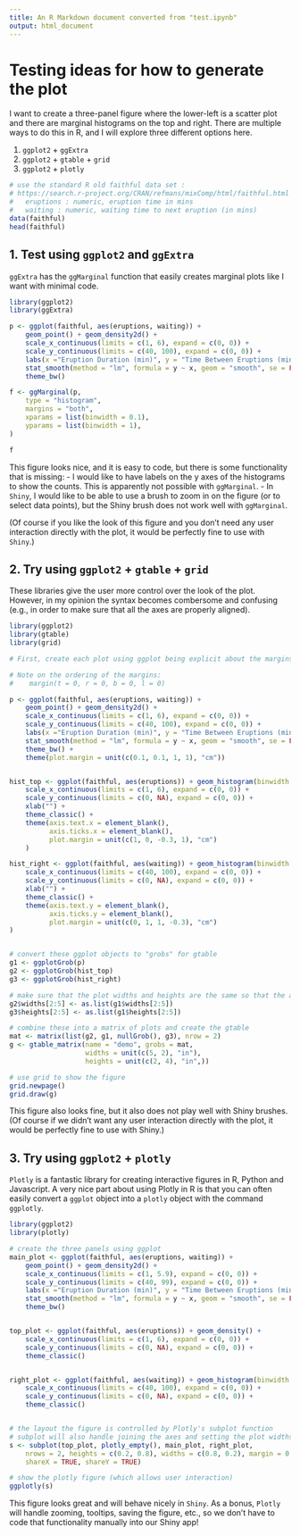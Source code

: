 ```yaml
---
title: An R Markdown document converted from "test.ipynb"
output: html_document
---
```


# Testing ideas for how to generate the plot

I want to create a three-panel figure where the lower-left is a scatter plot and there are marginal histograms on the top and right.  There are multiple ways to do this in R, and I will explore three different options here.

1. ```ggplot2``` + ```ggExtra```
2. ```ggplot2``` + ```gtable``` + ```grid```
3. ```ggplot2``` + ```plotly```

```r
# use the standard R old faithful data set : 
# https://search.r-project.org/CRAN/refmans/mixComp/html/faithful.html
#   eruptions : numeric, eruption time in mins
#   waiting : numeric, waiting time to next eruption (in mins)
data(faithful)
head(faithful)
```

## 1. Test using ```ggplot2``` and ```ggExtra```

```ggExtra``` has the ```ggMarginal``` function that easily creates marginal plots like I want with minimal code.

```r
library(ggplot2)
library(ggExtra)
```

```r
p <- ggplot(faithful, aes(eruptions, waiting)) + 
    geom_point() + geom_density2d() + 
    scale_x_continuous(limits = c(1, 6), expand = c(0, 0)) +
    scale_y_continuous(limits = c(40, 100), expand = c(0, 0)) +
    labs(x ="Eruption Duration (min)", y = "Time Between Eruptions (min)") +
    stat_smooth(method = "lm", formula = y ~ x, geom = "smooth", se = FALSE, color = "red") + #lm for linear 
    theme_bw() 

f <- ggMarginal(p, 
    type = "histogram", 
    margins = "both",
    xparams = list(binwidth = 0.1),
    yparams = list(binwidth = 1),
)

f
```

This figure looks nice, and it is easy to code, but there is some functionality that is missing:
- I would like to have labels on the y axes of the histograms to show the counts.  This is apparently not possible with ```ggMarginal```.
- In ```Shiny```, I would like to be able to use a brush to zoom in on the figure (or to select data points), but the Shiny brush does not work well with ```ggMarginal```.

(Of course if you like the look of this figure and you don't need any user interaction directly with the plot, it would be perfectly fine to use with ```Shiny```.)

## 2. Try using ```ggplot2``` + ```gtable``` + ```grid```

These libraries give the user more control over the look of the plot.  However, in my opinion the syntax becomes combersome and confusing (e.g., in order to make sure that all the axes are properly aligned).

```r
library(ggplot2)
library(gtable)
library(grid)
```

```r
# First, create each plot using ggplot being explicit about the margins so that all the axes line up as expected

# Note on the ordering of the margins:
#    margin(t = 0, r = 0, b = 0, l = 0)

p <- ggplot(faithful, aes(eruptions, waiting)) + 
    geom_point() + geom_density2d() + 
    scale_x_continuous(limits = c(1, 6), expand = c(0, 0)) +
    scale_y_continuous(limits = c(40, 100), expand = c(0, 0)) +
    labs(x ="Eruption Duration (min)", y = "Time Between Eruptions (min)") +
    stat_smooth(method = "lm", formula = y ~ x, geom = "smooth", se = FALSE, color = "red") + #lm for linear 
    theme_bw() +
    theme(plot.margin = unit(c(0.1, 0.1, 1, 1), "cm"))


hist_top <- ggplot(faithful, aes(eruptions)) + geom_histogram(binwidth = 0.1) +
    scale_x_continuous(limits = c(1, 6), expand = c(0, 0)) +
    scale_y_continuous(limits = c(0, NA), expand = c(0, 0)) +
    xlab("") + 
    theme_classic() +
    theme(axis.text.x = element_blank(),
          axis.ticks.x = element_blank(),
          plot.margin = unit(c(1, 0, -0.3, 1), "cm")
    )

hist_right <- ggplot(faithful, aes(waiting)) + geom_histogram(binwidth = 1) + coord_flip() + 
    scale_x_continuous(limits = c(40, 100), expand = c(0, 0)) + 
    scale_y_continuous(limits = c(0, NA), expand = c(0, 0)) +
    xlab("") + 
    theme_classic() +
    theme(axis.text.y = element_blank(),
          axis.ticks.y = element_blank(),
          plot.margin = unit(c(0, 1, 1, -0.3), "cm")
)


# convert these ggplot objects to "grobs" for gtable
g1 <- ggplotGrob(p)
g2 <- ggplotGrob(hist_top)
g3 <- ggplotGrob(hist_right)

# make sure that the plot widths and heights are the same so that the axes line up
g2$widths[2:5] <- as.list(g1$widths[2:5])
g3$heights[2:5] <- as.list(g1$heights[2:5])

# combine these into a matrix of plots and create the gtable
mat <- matrix(list(g2, g1, nullGrob(), g3), nrow = 2)
g <- gtable_matrix(name = "demo", grobs = mat, 
                   widths = unit(c(5, 2), "in"), 
                   heights = unit(c(2, 4), "in",))

# use grid to show the figure
grid.newpage()
grid.draw(g)
```

This figure also looks fine, but it also does not play well with Shiny brushes.  (Of course if we didn't want any user interaction directly with the plot, it would be perfectly fine to use with Shiny.)

## 3. Try using ```ggplot2``` + ```plotly```

```Plotly``` is a fantastic library for creating interactive figures in R, Python and Javascript.  A very nice part about using Plotly in R is that you can often easily convert a ```ggplot``` object into a ```plotly``` object with the command ```ggplotly```.

```r
library(ggplot2)
library(plotly)
```

```r
# create the three panels using ggplot
main_plot <- ggplot(faithful, aes(eruptions, waiting)) + 
    geom_point() + geom_density2d() + 
    scale_x_continuous(limits = c(1, 5.9), expand = c(0, 0)) +
    scale_y_continuous(limits = c(40, 99), expand = c(0, 0)) +
    labs(x ="Eruption Duration (min)", y = "Time Between Eruptions (min)") +
    stat_smooth(method = "lm", formula = y ~ x, geom = "smooth", se = FALSE, color = "red") + #lm for linear 
    theme_bw()


top_plot <- ggplot(faithful, aes(eruptions)) + geom_density() +
    scale_x_continuous(limits = c(1, 6), expand = c(0, 0)) +
    scale_y_continuous(limits = c(0, NA), expand = c(0, 0)) +
    theme_classic()


right_plot <- ggplot(faithful, aes(waiting)) + geom_histogram(binwidth = 1) + coord_flip() + 
    scale_x_continuous(limits = c(40, 100), expand = c(0, 0)) + 
    scale_y_continuous(limits = c(0, NA), expand = c(0, 0)) +
    theme_classic()


# the layout the figure is controlled by Plotly's subplot function
# subplot will also handle joining the axes and setting the plot widths, heights, margins
s <- subplot(top_plot, plotly_empty(), main_plot, right_plot, 
    nrows = 2, heights = c(0.2, 0.8), widths = c(0.8, 0.2), margin = 0,
    shareX = TRUE, shareY = TRUE)

# show the plotly figure (which allows user interaction)
ggplotly(s)
```

This figure looks great and will behave nicely in ```Shiny```.  As a bonus, ```Plotly``` will handle zooming, tooltips, saving the figure, etc., so we don't have to code that functionality manually into our Shiny app!

